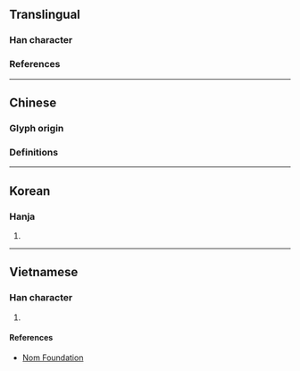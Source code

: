 {{character info}}
==Translingual==

===Han character===
{{Han char|rn=75|rad=木|as=05|sn=9|four=45957|canj=DGB|ids=⿰木冉}}

===References===
{{Han ref|kx=0520.010|dkj=14637|dj=0908.010|hdz=21182.040|uh=67DF}}

----

==Chinese==

===Glyph origin===
{{Han etym}}

===Definitions===
{{zh-see|楠|v}}

----

==Korean==

===Hanja===
{{ko-hanja|남}}

# {{rfdef|ko|sort=木05}}

----

==Vietnamese==

===Han character===
{{vi-readings|rs=木05|reading=nam}}

# {{rfdef|vi|sort=木05}}

====References====
* [http://nomfoundation.org/common/nom_details.php?codepoint=67df Nom Foundation]